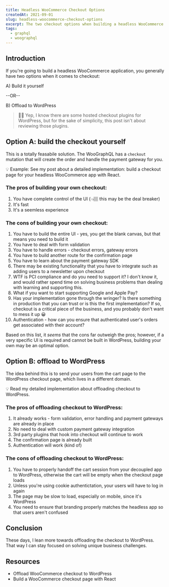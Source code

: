 ```yaml
---
title: Headless WooCommerce Checkout Options
createdAt: 2021-09-01
slug: headless-woocommerce-checkout-options
excerpt: The two checkout options when building a headless WooCommerce application.
tags:
  - graphql
  - woographql
---
```


## Introduction

If you're going to build a headless WooCommerce application, you generally have two options when it comes to checkout:

A) Build it yourself

--OR--

B) Offload to WordPress

> ✋🏼 Yep, I know there are some hosted checkout plugins for WordPress, but for the sake of simplicity, this post isn't about reviewing those plugins.

## Option A: build the checkout yourself

This is a totally feasabile solution. The WooGraphQL has a `checkout` mutation that will create the order and handle the payment gateway for you.

💡 Example: See my post about a detailed implementation: <Link to="/post/headless-woocommerce-stripe-checkout-graphql">build a checkout page for your headless WooCommerce app with React</Link>.

### The pros of building your own checkout:

1. You have complete control of the UI (👈🏽 this may be the deal breaker)
2. It's fast
3. It's a seemless experience

### The cons of building your own checkout:

1. You have to build the entire UI - yes, you get the blank canvas, but that means you need to build it
2. You have to deal with form validation
3. You have to handle errors - checkout errors, gateway errors
4. You have to build another route for the confirmation page
5. You have to learn about the payment gateway SDK
6. There may be existing functionality that you have to integrate such as adding users to a newsletter upon checkout
7. WTF is PCI compliance and do you need to support it? I don't know it, and would rather spend time on solving business problems than dealing with learning and supporting this.
8. What if you want to start supporting Google and Apple Pay?
9. Has your implementation gone through the wringer? Is there something in production that you can trust or is this the first implementation? If so, checkout is a critical piece of the business, and you probably don't want to mess it up 😀
10. Authentication - how can you ensure that authenticated user's orders get associated with their account?

Based on this list, it _seems_ that the cons far outweigh the pros; however, if a very specific UI is required and cannot be built in WordPress, building your own may be an optimal option.

## Option B: offload to WordPress

The idea behind this is to send your users from the cart page to the WordPress checkout page, which lives in a different domain.

💡 Read my detailed implementation about <Link to="/post/hosted-woocommerce-checkout-headless-application">offloading checkout to WordPress</Link>.

### The pros of offloading checkout to WordPress:

1. It already works - form validation, error handling and payment gateways are already in place
2. No need to deal with custom payment gateway integration
3. 3rd party plugins that hook into checkout will continue to work
4. The confirmation page is already built
5. Authentication will work (kind of)

### The cons of offloading checkout to WordPress:

1. You have to properly handoff the cart session from your decoupled app to WordPress, otherwise the cart will be empty when the checkout page loads
2. Unless you're using cookie authentictation, your users will have to log in again
3. The page may be slow to load, especially on mobile, since it's WordPress
4. You need to ensure that branding properly matches the headless app so that users aren't confused

## Conclusion

These days, I lean more towards offloading the checkout to WordPress. That way I can stay focused on solving unique business challenges.

## Resources

- <Link to="/post/hosted-woocommerce-checkout-headless-application">
    Offload WooCommerce checkout to WordPress
  </Link>
- <Link to="/post/headless-woocommerce-stripe-checkout-graphql">
    Build a WooCommerce checkout page with React
  </Link>
